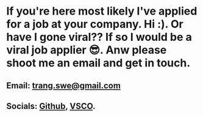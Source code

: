 
<Layout>

# If you're here most likely I've applied for a job at your company. Hi :). Or have I gone viral?? If so I would be a viral job applier 😎. Anw please shoot me an email and get in touch.

## Email: trang.swe@gmail.com
## Socials: [Github](https://github.com/trang17), [VSCO](https://vsco.co/trangtn0).

</Layout>